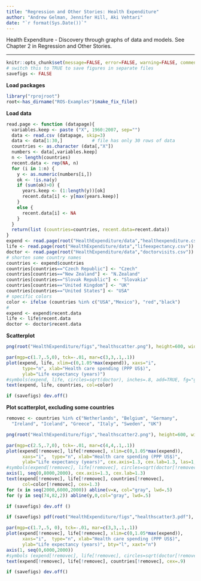 ```yaml
---
title: "Regression and Other Stories: Health Expenditure"
author: "Andrew Gelman, Jennifer Hill, Aki Vehtari"
date: "`r format(Sys.Date())`"
---
```

Health Expenditure - Discovery through graphs of data and
models. See Chapter 2 in Regression and Other Stories.

-------------


```r
knitr::opts_chunk$set(message=FALSE, error=FALSE, warning=FALSE, comment=NA)
# switch this to TRUE to save figures in separate files
savefigs <- FALSE
```

**Load packages**

```r
library("rprojroot")
root<-has_dirname("ROS-Examples")$make_fix_file()
```

**Load data**

```r
read.page <- function (datapage){
  variables.keep <- paste ("X", 1960:2007, sep="")
  data <- read.csv (datapage, skip=3)
  data <- data[1:30,]           # file has only 30 rows of data
  countries <- as.character (data[,"X"])
  numbers <- data[,variables.keep]
  n <- length(countries)
  recent.data <- rep(NA, n)
  for (i in 1:n) {
    y <- as.numeric(numbers[i,])
    ok <- !is.na(y)
    if (sum(ok)>0) {
      years.keep <- (1:length(y))[ok]
      recent.data[i] <- y[max(years.keep)]
    }
    else {
      recent.data[i] <- NA
    }
  }
  return(list (countries=countries, recent.data=recent.data))
}
expend <- read.page(root("HealthExpenditure/data","healthexpenditure.csv"))
life <- read.page(root("HealthExpenditure/data","lifeexpectancy.csv"))
doctor <- read.page(root("HealthExpenditure/data","doctorvisits.csv"))
# shorten some country names
countries <- expend$countries
countries[countries=="Czech Republic"] <- "Czech"
countries[countries=="New Zealand"] <- "N.Zealand"
countries[countries=="Slovak Republic"] <- "Slovakia"
countries[countries=="United Kingdom"] <- "UK"
countries[countries=="United States"] <- "USA"
# specific colors
color <- ifelse (countries %in% c("USA","Mexico"), "red","black")
#
expend <- expend$recent.data
life <- life$recent.data
doctor <- doctor$recent.data
```

**Scatterplot**

```r
png(root("HealthExpenditure/figs","healthscatter.png"), height=600, width=700)
```
```r
par(mgp=c(1.7,.5,0), tck=-.01, mar=c(3,3,.1,.1))
plot(expend, life, xlim=c(0,1.05*max(expend)), xaxs="i",
      type="n", xlab="Health care spending (PPP US$)",
      ylab="Life expectancy (years)")
#symbols(expend, life, circles=sqrt(doctor), inches=.8, add=TRUE, fg="gray80")
text(expend, life, countries, col=color)
```
```r
if (savefigs) dev.off()
```

**Plot  scatterplot, excluding some countries**

```r
removec <- countries %in% c("Netherlands", "Belgium", "Germany",
  "Ireland", "Iceland", "Greece", "Italy", "Sweden", "UK")
```
```r
png(root("HealthExpenditure/figs","healthscatter2.png"), height=600, width=700)
```
```r
par(mgp=c(2.5,.7,0), tck=-.01, mar=c(4,4,.1,.1))
plot(expend[!removec], life[!removec], xlim=c(0,1.05*max(expend)),
      xaxs="i",  type="n", xlab="Health care spending (PPP US$)",
      ylab="Life expectancy (years)", cex.axis=1.3, cex.lab=1.3, las=1, xaxt="n", bty="l")
#symbols(expend[!removec], life[!removec], circles=sqrt(doctor[!removec]), inches=.8, add=TRUE, fg="gray80")
axis(1, seq(0,8000,2000), cex.axis=1.3, cex.lab=1.3)
text(expend[!removec], life[!removec], countries[!removec],
      col=color[!removec], cex=1.3)
for (x in seq(2000,6000,2000)) abline(v=x, col="gray", lwd=.5)
for (y in seq(74,82,2)) abline(y,0,col="gray", lwd=.5)
```
```r
if (savefigs) dev.off ()

```
```r
if (savefigs) pdf(root("HealthExpenditure/figs","healthscatter3.pdf"), height=4, width=5.5)
```
```r
par(mgp=c(1.7,.5, 0), tck=-.01, mar=c(3,3,.1,.1))
plot(expend[!removec], life[!removec], xlim=c(0,1.05*max(expend)),
      xaxs="i",  type="n", xlab="Health care spending (PPP US$)",
      ylab="Life expectancy (years)", bty="l", xaxt="n")
axis(1, seq(0,6000,2000))
#symbols (expend[!removec], life[!removec], circles=sqrt(doctor[!removec]), inches=.8, add=TRUE, fg="gray80")
text(expend[!removec], life[!removec], countries[!removec], cex=.9)
```
```r
if (savefigs) dev.off()
```

